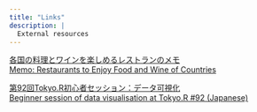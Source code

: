 ```yaml
---
title: "Links"
description: |
  External resources
---
```


<a href="https://github.com/ytknzw" class="link-noborder"><span class="fab fa-github font-size-fa"></span></a>
<a href="https://twitter.com/yutakanzawa" class="link-noborder"><span class="fab fa-twitter font-size-fa color-twitter"></span></a>
<a href="https://instagram.com/ytknzw" class="link-noborder"><span class="fab fa-instagram font-size-fa"></span></a>
<a href="https://note.com/yutakanzawa" class="link-noborder"><span class="far fa-sticky-note fa-rotate-180 font-size-fa color-note"></span></a>

[各国の料理とワインを楽しめるレストランのメモ<br>Memo: Restaurants to Enjoy Food and Wine of Countries](https://note.com/yutakanzawa/n/n89ddf8cae0dc)

[第92回Tokyo.R初心者セッション：データ可視化<br>Beginner session of data visualisation at Tokyo.R #92 (Japanese)](TokyoR/初心者セッション_データ可視化_TokyoR_20210529.pdf)
